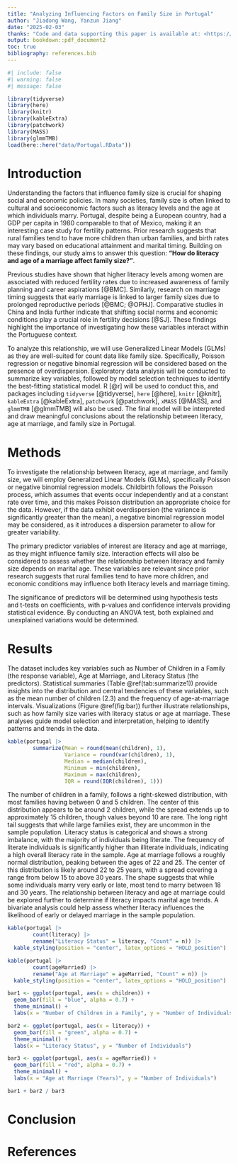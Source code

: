```yaml
---
title: "Analyzing Influencing Factors on Family Size in Portugal"
author: "Jiadong Wang, Yanzun Jiang"
date: "2025-02-03"
thanks: "Code and data supporting this paper is available at: <https://github.com/Stary54264/factors_affect_family_size_in_portugal>"
output: bookdown::pdf_document2
toc: true
bibliography: references.bib
---
```


```r
#| include: false
#| warning: false
#| message: false

library(tidyverse)
library(here)
library(knitr)
library(kableExtra)
library(patchwork)
library(MASS)
library(glmmTMB)
load(here::here("data/Portugal.RData"))
```

\newpage

# Introduction

Understanding the factors that influence family size is crucial for shaping social and economic policies. In many societies, family size is often linked to cultural and socioeconomic factors such as literacy levels and the age at which individuals marry. Portugal, despite being a European country, had a GDP per capita in 1980 comparable to that of Mexico, making it an interesting case study for fertility patterns. Prior research suggests that rural families tend to have more children than urban families, and birth rates may vary based on educational attainment and marital timing. Building on these findings, our study aims to answer this question: **"How do literacy and age of a marriage affect family size?"**.

Previous studies have shown that higher literacy levels among women are associated with reduced fertility rates due to increased awareness of family planning and career aspirations [@BMC]. Similarly, research on marriage timing suggests that early marriage is linked to larger family sizes due to prolonged reproductive periods [@BMC; @OPHJ]. Comparative studies in China and India further indicate that shifting social norms and economic conditions play a crucial role in fertility decisions [@SJ]. These findings highlight the importance of investigating how these variables interact within the Portuguese context.

To analyze this relationship, we will use Generalized Linear Models (GLMs) as they are well-suited for count data like family size. Specifically, Poisson regression or negative binomial regression will be considered based on the presence of overdispersion. Exploratory data analysis will be conducted to summarize key variables, followed by model selection techniques to identify the best-fitting statistical model. R [@r] will be used to conduct this, and packages including `tidyverse` [@tidyverse], `here` [@here], `knitr` [@knitr], `kableExtra` [@kableExtra], `patchwork` [@patchwork], `xMASS` [@MASS], and `glmmTMB` [@glmmTMB] will also be used. The final model will be interpreted and draw meaningful conclusions about the relationship between literacy, age at marriage, and family size in Portugal.

# Methods

To investigate the relationship between literacy, age at marriage, and family size, we will employ Generalized Linear Models (GLMs), specifically Poisson or negative binomial regression models. Childbirth follows the Poisson process, which assumes that events occur independently and at a constant rate over time, and this makes Poisson distribution an appropriate choice for the data. However, if the data exhibit overdispersion (the variance is significantly greater than the mean), a negative binomial regression model may be considered, as it introduces a dispersion parameter to allow for greater variability.

The primary predictor variables of interest are literacy and age at marriage, as they might influence family size. Interaction effects will also be considered to assess whether the relationship between literacy and family size depends on marital age. These variables are relevant since prior research suggests that rural families tend to have more children, and economic conditions may influence both literacy levels and marriage timing.

The significance of predictors will be determined using hypothesis tests and t-tests on coefficients, with p-values and confidence intervals providing statistical evidence. By conducting an ANOVA test, both explained and unexplained variations would be determined.

# Results

The dataset includes key variables such as Number of Children in a Family (the response variable), Age at Marriage, and Literacy Status (the predictors). Statistical summaries (Table \@ref(tab:summarize1)) provide insights into the distribution and central tendencies of these variables, such as the mean number of children (2.3) and the frequency of age-at-marriage intervals. Visualizations (Figure \@ref(fig:bar)) further illustrate relationships, such as how family size varies with literacy status or age at marriage. These analyses guide model selection and interpretation, helping to identify patterns and trends in the data.

```r

kable(portugal |>
        summarize(Mean = round(mean(children), 1),
                  Variance = round(var(children), 1),
                  Median = median(children),
                  Minimum = min(children),
                  Maximum = max(children),
                  IQR = round(IQR(children), 1)))
```

The number of children in a family, follows a right-skewed distribution, with most families having between 0 and 5 children. The center of this distribution appears to be around 2 children, while the spread extends up to approximately 15 children, though values beyond 10 are rare. The long right tail suggests that while large families exist, they are uncommon in the sample population. Literacy status is categorical and shows a strong imbalance, with the majority of individuals being literate. The frequency of literate individuals is significantly higher than illiterate individuals, indicating a high overall literacy rate in the sample. Age at marriage follows a roughly normal distribution, peaking between the ages of 22 and 25. The center of this distribution is likely around 22 to 25 years, with a spread covering a range from below 15 to above 30 years. The shape suggests that while some individuals marry very early or late, most tend to marry between 18 and 30 years. The relationship between literacy and age at marriage could be explored further to determine if literacy impacts marital age trends. A bivariate analysis could help assess whether literacy influences the likelihood of early or delayed marriage in the sample population.

```r

kable(portugal |>
        count(literacy) |>
        rename("Literacy Status" = literacy, "Count" = n)) |>
  kable_styling(position = "center", latex_options = "HOLD_position")

kable(portugal |>
        count(ageMarried) |>
        rename("Age at Marriage" = ageMarried, "Count" = n)) |>
  kable_styling(position = "center", latex_options = "HOLD_position")
```

```r

bar1 <- ggplot(portugal, aes(x = children)) +
  geom_bar(fill = "blue", alpha = 0.7) +
  theme_minimal() +
  labs(x = "Number of Children in a Family", y = "Number of Individuals")

bar2 <- ggplot(portugal, aes(x = literacy)) +
  geom_bar(fill = "green", alpha = 0.7) +
  theme_minimal() +
  labs(x = "Literacy Status", y = "Number of Individuals")

bar3 <- ggplot(portugal, aes(x = ageMarried)) +
  geom_bar(fill = "red", alpha = 0.7) +
  theme_minimal() +
  labs(x = "Age at Marriage (Years)", y = "Number of Individuals")

bar1 + bar2 / bar3
```

# Conclusion

\newpage

# References